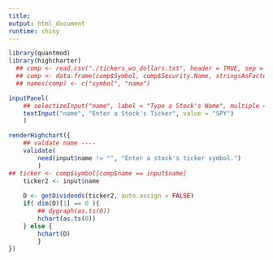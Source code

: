 ```yaml
---
title:
output: html_document
runtime: shiny
---
```



```r

library(quantmod)
library(highcharter)
  ## comp <- read.csv("./tickers_wo_dollars.txt", header = TRUE, sep = "|", stringsAsFactors = FALSE)
  ## comp <- data.frame(comp$Symbol, comp$Security.Name, stringsAsFactors = FALSE)
  ## names(comp) <- c("symbol", "name")

inputPanel(
    ## selectizeInput("name", label = "Type a Stock's Name", multiple = FALSE, choices = comp$name)
    textInput("name", "Enter a Stock's Ticker", value = "SPY")
    )

renderHighchart({
    ## valdate name ----
    validate(
        need(input$name != "", "Enter a stock's ticker symbol.")
        )
## ticker <- comp$symbol[comp$name == input$name]
    ticker2 <- input$name
    
    D <- getDividends(ticker2, auto.assign = FALSE)
    if( dim(D)[1] == 0 ){
        ## dygraph(as.ts(0))
        hchart(as.ts(0))
    } else {
        hchart(D)
        }
})


```
